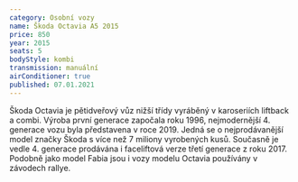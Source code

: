```yaml
---
category: Osobní vozy
name: Škoda Octavia A5 2015
price: 850
year: 2015
seats: 5
bodyStyle: kombi
transmission: manuální
airConditioner: true
published: 07.01.2021
---
```

Škoda Octavia je pětidveřový vůz nižší třídy vyráběný v karoseriích liftback a combi. Výroba první generace započala roku 1996, nejmodernější 4. generace vozu byla představena v roce 2019. Jedná se o nejprodávanější model značky Škoda s více než 7 miliony vyrobených kusů. Současně je vedle 4. generace prodávána i faceliftová verze třetí generace z roku 2017. Podobně jako model Fabia jsou i vozy modelu Octavia používány v závodech rallye.